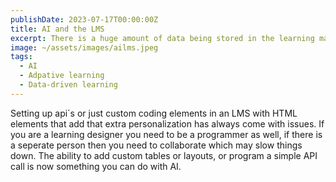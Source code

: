 ```yaml
---
publishDate: 2023-07-17T00:00:00Z
title: AI and the LMS
excerpt: There is a huge amount of data being stored in the learning management system but what is useful and how do you find it is another story.
image: ~/assets/images/ailms.jpeg
tags:
  - AI
  - Adpative learning
  - Data-driven learning
---
```


Setting up api´s or just custom coding elements in an LMS with HTML elements that add that extra personalization has always come with issues. If you are a learning designer you need to be a programmer as well, if there is a seperate person then you need to collaborate which may slow things down. The ability to add custom tables or layouts, or program a simple API call is now something you can do with AI.